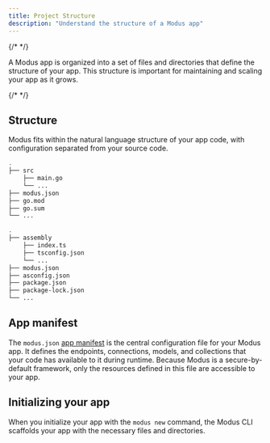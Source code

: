 ```yaml
---
title: Project Structure
description: "Understand the structure of a Modus app"
---
```


{/* <!-- vale Google.Passive = NO --> */}

A Modus app is organized into a set of files and directories that define the structure of your app.
This structure is important for maintaining and scaling your app as it grows.

{/* <!-- vale Google.Passive = YES --> */}

## Structure

Modus fits within the natural language structure of your app code, with configuration separated from
your source code.

<CodeGroup>

```bash Go
.
├── src
    ├── main.go
    └── ...
├── modus.json
├── go.mod
├── go.sum
└── ...
```

```bash AssemblyScript
.
├── assembly
    ├── index.ts
    ├── tsconfig.json
    └── ...
├── modus.json
├── asconfig.json
├── package.json
├── package-lock.json
└── ...
```

</CodeGroup>

## App manifest

The `modus.json` [app manifest](/modus/app-manifest) is the central configuration file for your
Modus app. It defines the endpoints, connections, models, and collections that your code has
available to it during runtime. Because Modus is a secure-by-default framework, only the resources
defined in this file are accessible to your app.

## Initializing your app

When you initialize your app with the `modus new` command, the Modus CLI scaffolds your app with the
necessary files and directories.
